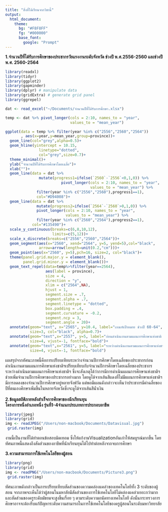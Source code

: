 ```yaml
---
title: "สิ่งที่ได้เรียนจากวิชานี้"
output: 
  html_document:
    theme: 
      bg: "#F8F8FF"
      fg: "#000000"
      base_font:
        google: "Prompt"
---
```


**1.จำนวนปีที่ได้รับการศึกษาของประชากรวัยแรงงานระดับจังหวัด ช่วงปี พ.ศ.2556-2560 และช่วงปี พ.ศ. 2560-2564**


```r
library(readxl)
library(tidyr)
library(ggplot2)
library(gapminder)
library(dplyr) # manipulate data
library(gridExtra) # generate grid panel
library(ggrepel)

dat <- read_excel("~/Documents/จำนวนปีที่ได้รับการศึกษา.xlsx")

temp <- dat %>% pivot_longer(cols = 2:10, names_to = "year",
                             values_to = "mean_year")

ggplot(data = temp %>% filter(year %in% c("2556","2560","2564"))
       , aes(x=year,y=mean_year,group=province))+
  geom_line(col="grey",alpha=0.5)+
  geom_hline(yintercept = 10.15, 
               linetype="dotted",
               col="grey",size=0.7)+
  theme_minimal()+
  ylab("จำนวนปีที่ได้รับการศึกษาโดยเฉลี่ย")+
  xlab("")+
  geom_line(data = dat %>% 
               mutate(progress1=ifelse(`2560`-`2556`<0,1,0)) %>%
                         pivot_longer(cols = 2:10, names_to = "year",
                                      values_to = "mean_year") %>%
              filter(year %in% c("2556","2560"),progress1==1),
              col="#D94008")+
  geom_line(data = dat %>% 
              mutate(progress2=ifelse(`2564`-`2560`>0,1,0)) %>%
              pivot_longer(cols = 2:10, names_to = "year",
                           values_to = "mean_year") %>%
              filter(year %in% c("2560","2564"),progress2==1),
            col="#135490")+
  scale_y_continuous(breaks=c(6,8,10,12),
                     limits=c(5,12))+
  scale_x_discrete(breaks=c("2556","2560","2564"))+
  geom_segment(aes(x="2560", xend="2564", y=5, yend=5),col="black", 
               arrow=arrow(length=unit(0.2,"cm")))+
  geom_point(aes(x="2560", y=5),pch=16, size=2, col="black")+
  theme(panel.grid.major.y = element_blank(),
        panel.grid.minor.y = element_blank())+
  geom_text_repel(data=temp%>%filter(year==2564),
                  aes(label = province),
                  size = 4,
                  direction = "y",
                  xlim = c("2564",NA),
                  hjust = 1,
                  segment.size = .7,
                  segment.alpha = .7,
                  segment.linetype = "dotted",
                  box.padding = .4,
                  segment.curvature = -0.2,
                  segment.ncp = 3,
                  segment.angle = 20)+
  annotate(geom="text", x="2565", y=10.4, label="เกณฑ์เป้าหมาย ช่วงปี 60-64",
           size=3, col="black", alpha=0.7)+
  annotate(geom="text",x="2557", y=5, label="ก่อนดำเนินงานตามแผนการศึกษาแห่งชาติ ฯ",
           size=4, vjust=-1, fontface="bold")+
  annotate(geom="text",x="2561", y=5, label="ระหว่างดำเนินงานตามแผนการศึกษาแห่งชาติ ฯ",
           size=4, vjust=-1, fontface="bold")
```
  ผลสรุปจากทัศนะภาพนี้คือการเปรียบเทียบระหว่างจำนวนปีการศึกษาโดยเฉลี่ยของประชากรก่อนดำเนินงานตามแผนการศึกษาแห่งชาติฯเปรียบเทียบกับจำนวนปีการศึกษาโดยเฉลี่ยของประชากร
ระหว่างดำเนินตามแผนการศึกษาแห่งชาติฯ ซึ่งจะสังเกตุได้ว่าการมีการดำเนินแผนการศึกษาแห่งชาติฯช่วยเพิ่มจำนวนปีการศึกษาของประชากรอย่างมาก โดยดูได้จากเส้นสีแดงที่ไม่มีแผนการศึกษาแห่งชาติฯมีการลดลงของจำนวนปีการศึกษาอยู่หลายจังฟวัด แต่พอมีแผนดังกล่าวจะเห็นว่าประชากรมีค่าฉลี่ยของปีที่ตนเองศึกษาเพิ่มขึ้นในหลายจังหวัดซึ่งจะดูได้จากเส้นสีน้ำเงิน \
\
**2.ข้อมูลสถิติภายหลังสำเร็จการศึกษาของนักเรียนทุน**\
**โครงการหนึ่งอำเภอหนึ่ง รุ่นที่1-4จำแนกประเภทการประกอบอาชีพ**

```r
library(jpeg)
library(grid)
img <- readJPEG("/Users/non-macbook/Documents/Datavisual.jpg")
 grid.raster(img)
```
งานนี้เป็นงานที่ได้ทำตอนข้อสอบมิดเทอม ซึ่งให้แก้งานVisualizationอันเก่าให้สมบูรณ์มากขึ้น โดยทัศนภาพนี้แสดงถึงสัดส่วนของอาชีพที่นักเรียนทุนได้ไปทำต่อหลังจากจบการศึกษา


**3.ความสามารถการใช้เทคโนโลยีของผู้สอน**


```r
library(png)
library(grid)
img <- readPNG("/Users/non-macbook/Documents/Picture3.png")
 grid.raster(img)
```

  ทัศนะภาพดังกล่าวเป็นการเปรียบเทียบสัดส่วนของความคล่องแคล่วของเทคโนโลยีทั้ง 3 ระดับของผู้สอน จากภาพจะเห็นได้ว่าผู้สอนในมหาลัยมีสัดส่วนของการใช้เทคโนโลยีไม่คล่องแคล่วเยอะกว่ามาก และสัดส่วนของครูระดับมัธยมจะสูงขึ้นเรื่อย ๆ ตามระดับความถนัดทางเทคโนโลยี ดังนั้นกระทรวงการศึกษาอาจจะต้องรีบแก้ปัญหาระดับความสามารถในการใช้เทคโนโลยีของครูผู้สอนในระดับมหาวิทยาลัย


